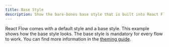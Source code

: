 ```yaml
---
title: Base Style
description: Show the bare-bones base style that is built into React Flow, but is not used by default
---
```



React Flow comes with a default style and a base style. This example shows how the base style looks. The base style is mandatory for every flow to work.
You can find more information in the [theming guide](/learn/customization/theming).

<RemoteCodeViewer
  route="examples/styling/base-style"
  framework="react"
/>
